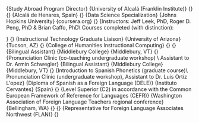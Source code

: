 
\section{Professional Development}

\cventry{Fall 2015}
        {Study Abroad Program Director}
        {University of Alcalá (Franklin Institute)}
        {}
        {}
        {Alcalá de Henares, Spain}
        {}
\cventry{2014 -- 2015}
        {Data Science Specialization}
        {Johns Hopkins University}
        {coursera.org}
        {}
        {Instructors: Jeff Leek, PhD, Roger D. Peng, PhD \& Brian Caffo, PhD\\
        Courses completed (with distinction):
        \begin{itemize}
          \item[] \small \emph{The Data Scientist’s Toolbox}.\vspace{-.03in}
          \item[] \small \emph{R Programming}.\vspace{-.03in}
          \item[] \small \emph{Getting and Cleaning Data}.\vspace{-.03in}
          \item[] \small \emph{Exploratory Data Analysis}.\vspace{-.03in}
          \item[] \small \emph{Reproducible Research}.\vspace{-.03in}
          \item[] \small \emph{Statistical Inference}.\vspace{-.03in}
          \item[] \small \emph{Regression Models}.\vspace{-.03in}
          \item[] \small \emph{Practical Machine Learning}.\vspace{-.03in}
          \item[] \small \emph{Developing Data Products}.
        \end{itemize}}
        {}
\cventry{2013 -- 2016}
        {Instructional Technology Graduate Liaison}
        {University of Arizona}{Tucson, AZ}
        {}
        {College of Humanities Instructional Computing}
        {}
        {}
\cventry{Summer 2013}
        {Bilingual Assistant}
        {Middlebury College}
        {Middlebury, VT}
        {}
        {Pronunciation Clinic (co-teaching undergraduate workshop) \\ 
        Assistant to Dr. Armin Schwegler}
\cventry{Summer 2012}
        {Bilingual Assistant}
        {Middlebury College}
        {Middlebury, VT}
        {}
        {Introduction to Spanish Phonetics (graduate course)\\ 
        Pronunciation Clinic (undergraduate workshop), Assistant to Dr. Luis 
        Ortiz L\'opez}
\cventry{2008}
        {Diploma of Spanish as a Foreign Language (DELE)}
        {Instituto Cervantes}
        {Spain}
        {}
        {Level Superior (C2) in accordance with the Common European Framework 
        of Reference for Languages (CEFR)}
\cventry{2006}
        {Washington Association of Foreign Language Teachers regional conference}
        {Bellingham, WA}
        {}
        {}
        {Representative for Foreign Language Associates Northwest (FLAN)}
        {}
